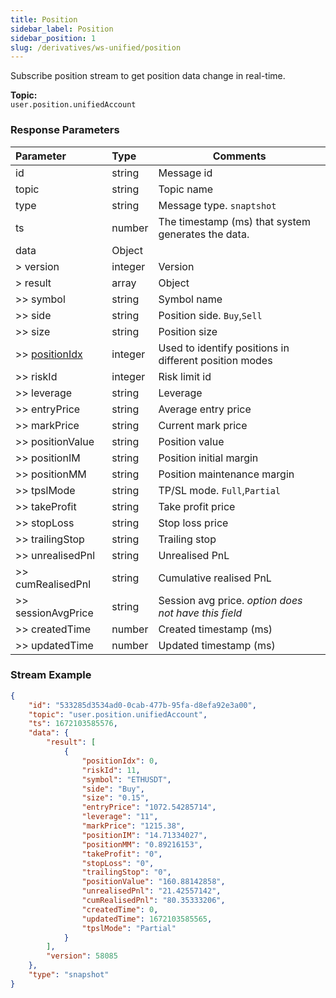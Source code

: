 ```yaml
---
title: Position
sidebar_label: Position
sidebar_position: 1
slug: /derivatives/ws-unified/position
---
```



Subscribe position stream to get position data change in real-time.

**Topic:**<br/>
`user.position.unifiedAccount`

### Response Parameters
| Parameter | Type | Comments|
|:----- |:-----|----- |
|id |string |Message id |
|topic |string |Topic name |
|type |string |Message type. `snaptshot`|
|ts |number |The timestamp (ms) that system generates the data. |
|data |Object | |
|> version |integer |Version|
|> result |array |Object|
|>> symbol |string |Symbol name |
|>> side |string |Position side. `Buy`,`Sell`|
|>> size |string |Position size |
|>> [positionIdx](../enum#positionidx) |integer |Used to identify positions in different position modes |
|>> riskId |integer |Risk limit id |
|>> leverage |string |Leverage |
|>> entryPrice |string |Average entry price |
|>> markPrice |string |Current mark price |
|>> positionValue |string |Position value |
|>> positionIM |string |Position initial margin |
|>> positionMM |string |Position maintenance margin |
|>> tpslMode |string |TP/SL mode. `Full`,`Partial` |
|>> takeProfit |string |Take profit price |
|>> stopLoss |string |Stop loss price |
|>> trailingStop |string |Trailing stop |
|>> unrealisedPnl |string |Unrealised PnL |
|>> cumRealisedPnl |string |Cumulative realised PnL |
|>> sessionAvgPrice |string |Session avg price. _option does not have this field_ |
|>> createdTime |number |Created timestamp (ms) |
|>> updatedTime |number |Updated timestamp (ms) |

### Stream Example

```json
{
    "id": "533285d3534ad0-0cab-477b-95fa-d8efa92e3a00",
    "topic": "user.position.unifiedAccount",
    "ts": 1672103585576,
    "data": {
        "result": [
            {
                "positionIdx": 0,
                "riskId": 11,
                "symbol": "ETHUSDT",
                "side": "Buy",
                "size": "0.15",
                "entryPrice": "1072.54285714",
                "leverage": "11",
                "markPrice": "1215.38",
                "positionIM": "14.71334027",
                "positionMM": "0.89216153",
                "takeProfit": "0",
                "stopLoss": "0",
                "trailingStop": "0",
                "positionValue": "160.88142858",
                "unrealisedPnl": "21.42557142",
                "cumRealisedPnl": "80.35333206",
                "createdTime": 0,
                "updatedTime": 1672103585565,
                "tpslMode": "Partial"
            }
        ],
        "version": 58085
    },
    "type": "snapshot"
}
```